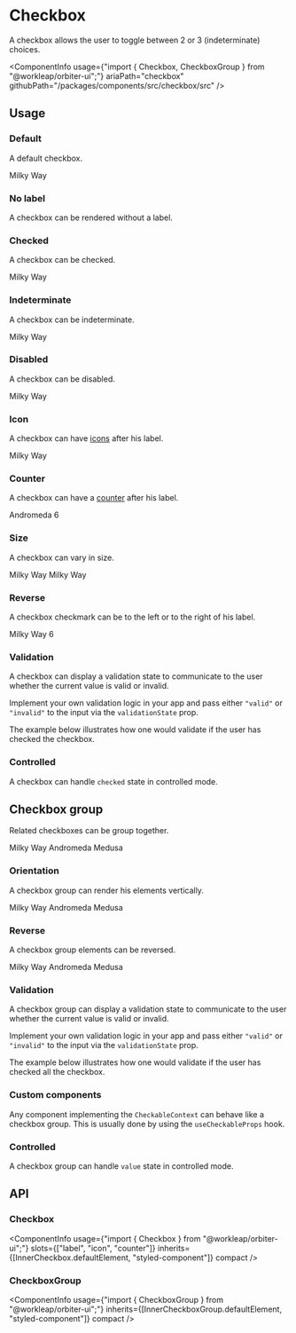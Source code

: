 
<Meta
    title="Components/Checkbox"
    id="checkbox"
/>

# Checkbox

<Tagline>A checkbox allows the user to toggle between 2 or 3 (indeterminate) choices.</Tagline>

<ComponentInfo
    usage={"import { Checkbox, CheckboxGroup } from \"@workleap/orbiter-ui\";"}
    ariaPath="checkbox"
    githubPath="/packages/components/src/checkbox/src"
/>

## Usage

### Default

A default checkbox.

<Preview>
    <Story name="default">
        <Checkbox>Milky Way</Checkbox>
    </Story>
</Preview>

### No label

A checkbox can be rendered without a label.

<Preview>
    <Story name="no label">
        <Checkbox aria-label="Milky Way" />
    </Story>
</Preview>

### Checked

A checkbox can be checked.

<Preview>
    <Story name="checked">
        <Checkbox defaultChecked>Milky Way</Checkbox>
    </Story>
</Preview>

### Indeterminate

A checkbox can be indeterminate.

<Preview>
    <Story name="indeterminate">
        <Checkbox defaultIndeterminate>Milky Way</Checkbox>
    </Story>
</Preview>

### Disabled

A checkbox can be disabled.

<Preview>
    <Story name="disabled">
        <Checkbox disabled>Milky Way</Checkbox>
    </Story>
</Preview>

### Icon

A checkbox can have [icons](?path=/docs/icon-gallery--page) after his label.

<Preview>
    <Story name="icon">
        <Checkbox>
            <Text>Milky Way</Text>
            <PlaceholderMajorIcon />
        </Checkbox>
    </Story>
</Preview>

### Counter

A checkbox can have a [counter](?path=/docs/counter--default-story) after his label.

<Preview>
    <Story name="counter">
        <Checkbox>
            <Text>Andromeda</Text>
            <Counter>6</Counter>
        </Checkbox>
    </Story>
</Preview>

### Size

A checkbox can vary in size.

<Preview>
    <Story name="size">
        <Inline alignY="center">
            <Checkbox size="sm">Milky Way</Checkbox>
            <Checkbox>Milky Way</Checkbox>
        </Inline>
    </Story>
</Preview>

### Reverse

A checkbox checkmark can be to the left or to the right of his label.

<Preview>
    <Story name="reverse">
        <Checkbox reverse>
            <Text>Milky Way</Text>
            <PlaceholderMajorIcon />
            <Counter variant="divider">6</Counter>
        </Checkbox>
    </Story>
</Preview>

### Validation

A checkbox can display a validation state to communicate to the user whether the current value is valid or invalid.

Implement your own validation logic in your app and pass either `"valid"` or `"invalid"` to the input via the `validationState` prop.

The example below illustrates how one would validate if the user has checked the checkbox.

<Preview filePath="/checkbox/docs/CheckedValidation" />

### Controlled

A checkbox can handle `checked` state in controlled mode.

<Preview filePath="/checkbox/docs/ControlledCheckbox" />

## Checkbox group

Related checkboxes can be group together.

<Preview>
    <Story name="checkbox group">
        <CheckboxGroup>
            <Checkbox value="milky-way">Milky Way</Checkbox>
            <Checkbox value="andromeda">Andromeda</Checkbox>
            <Checkbox value="medusa">Medusa</Checkbox>
        </CheckboxGroup>
    </Story>
</Preview>

### Orientation

A checkbox group can render his elements vertically.

<Preview>
    <Story name="checkbox group orientation">
        <CheckboxGroup orientation="vertical">
            <Checkbox value="milky-way" >Milky Way</Checkbox>
            <Checkbox value="andromeda">Andromeda</Checkbox>
            <Checkbox value="medusa">Medusa</Checkbox>
        </CheckboxGroup>
    </Story>
</Preview>

### Reverse

A checkbox group elements can be reversed.

<Preview>
    <Story name="checkbox group reverse">
        <CheckboxGroup reverse>
            <Checkbox value="milky-way" >Milky Way</Checkbox>
            <Checkbox value="andromeda">Andromeda</Checkbox>
            <Checkbox value="medusa">Medusa</Checkbox>
        </CheckboxGroup>
    </Story>
</Preview>

### Validation

A checkbox group can display a validation state to communicate to the user whether the current value is valid or invalid.

Implement your own validation logic in your app and pass either `"valid"` or `"invalid"` to the input via the `validationState` prop.

The example below illustrates how one would validate if the user has checked all the checkbox.

<Preview filePath="/checkbox/docs/AllCheckedValidation" />

### Custom components

Any component implementing the `CheckableContext` can behave like a checkbox group. This is usually done by using the `useCheckableProps` hook.

<Preview filePath="/checkbox/docs/CustomGroup" />

### Controlled

A checkbox group can handle `value` state in controlled mode.

<Preview filePath="/checkbox/docs/ControlledCheckboxGroup" />

## API

### Checkbox

<ComponentInfo
    usage={"import { Checkbox } from \"@workleap/orbiter-ui\";"}
    slots={["label", "icon", "counter"]}
    inherits={[InnerCheckbox.defaultElement, "styled-component"]}
    compact
/>

<ArgsTable of={InnerCheckbox} sort="alpha" />

### CheckboxGroup

<ComponentInfo
    usage={"import { CheckboxGroup } from \"@workleap/orbiter-ui\";"}
    inherits={[InnerCheckboxGroup.defaultElement, "styled-component"]}
    compact
/>

<ArgsTable of={InnerCheckboxGroup} sort="alpha" />
